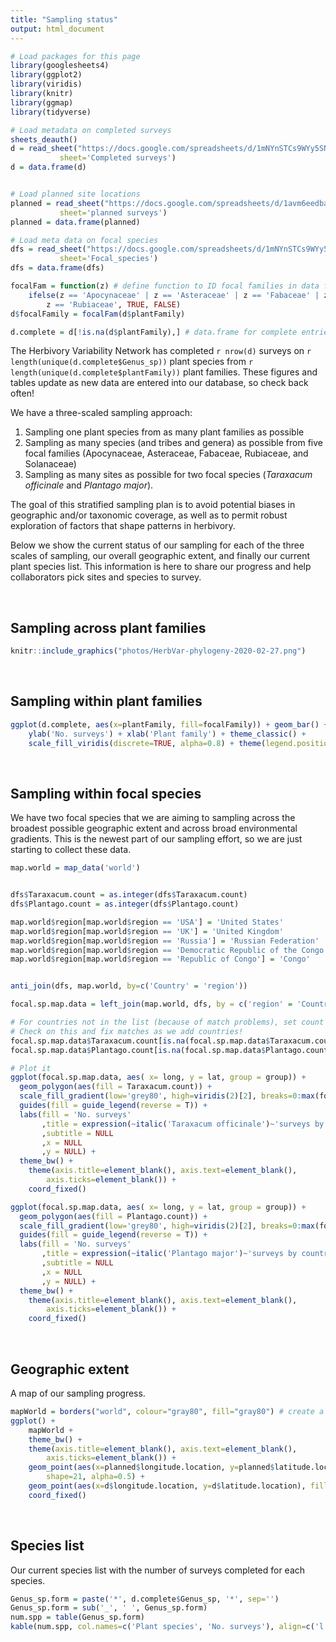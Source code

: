 ```yaml
---
title: "Sampling status"
output: html_document
---
```


```r

# Load packages for this page
library(googlesheets4)
library(ggplot2)
library(viridis)
library(knitr)
library(ggmap)
library(tidyverse)

# Load metadata on completed surveys
sheets_deauth()
d = read_sheet("https://docs.google.com/spreadsheets/d/1mNYnSTCs9WYy5SN2HF4VYep550Sccz9xU5o8JuYut-A/edit?usp=sharing",
           sheet='Completed surveys')
d = data.frame(d)


# Load planned site locations
planned = read_sheet("https://docs.google.com/spreadsheets/d/1avm6eedbaLt3V1E3q2lg6IuUs7mPPEKWcsvlhWsfqk4/edit?usp=sharing",
           sheet='planned surveys')
planned = data.frame(planned)

# Load meta data on focal species
dfs = read_sheet("https://docs.google.com/spreadsheets/d/1mNYnSTCs9WYy5SN2HF4VYep550Sccz9xU5o8JuYut-A/edit?usp=sharing",
           sheet='Focal_species')
dfs = data.frame(dfs)

focalFam = function(z) # define function to ID focal families in data frame
	ifelse(z == 'Apocynaceae' | z == 'Asteraceae' | z == 'Fabaceae' | z == 'Solanaceae' |
		z == 'Rubiaceae', TRUE, FALSE)
d$focalFamily = focalFam(d$plantFamily)

d.complete = d[!is.na(d$plantFamily),] # data.frame for complete entries

```

The Herbivory Variability Network has completed `r nrow(d)` surveys on `r length(unique(d.complete$Genus_sp))` plant species from `r length(unique(d.complete$plantFamily))` plant families. These figures and tables update as new data are entered into our database, so check back often! 

We have a three-scaled sampling approach:

1. Sampling one plant species from as many plant families as possible
2. Sampling as many species (and tribes and genera) as possible from five focal families (Apocynaceae, Asteraceae, Fabaceae, Rubiaceae, and Solanaceae)
3. Sampling as many sites as possible for two focal species (_Taraxacum officinale_ and _Plantago major_). 

The goal of this stratified sampling plan is to avoid potential biases in geographic and/or taxonomic coverage, as well as to permit robust exploration of factors that shape patterns in herbivory.

Below we show the current status of our sampling for each of the three scales of sampling, our overall geographic extent, and finally our current plant species list. This information is here to share our progress and help collaborators pick sites and species to survey.

<br>

## Sampling across plant families

```r
knitr::include_graphics("photos/HerbVar-phylogeny-2020-02-27.png")
```

<br>

## Sampling within plant families

```r

ggplot(d.complete, aes(x=plantFamily, fill=focalFamily)) + geom_bar() + coord_flip() + 
	ylab('No. surveys') + xlab('Plant family') + theme_classic() +
	scale_fill_viridis(discrete=TRUE, alpha=0.8) + theme(legend.position = "none")
```

<br>

## Sampling within focal species

We have two focal species that we are aiming to sampling across the broadest possible geographic extent and across broad environmental gradients. This is the newest part of our sampling effort, so we are just starting to collect these data.

```r
map.world = map_data('world')


dfs$Taraxacum.count = as.integer(dfs$Taraxacum.count)
dfs$Plantago.count = as.integer(dfs$Plantago.count)

map.world$region[map.world$region == 'USA'] = 'United States'
map.world$region[map.world$region == 'UK'] = 'United Kingdom'
map.world$region[map.world$region == 'Russia'] = 'Russian Federation'
map.world$region[map.world$region == 'Democratic Republic of the Congo'] = 'The Democratic Republic of The Congo'
map.world$region[map.world$region == 'Republic of Congo'] = 'Congo'


anti_join(dfs, map.world, by=c('Country' = 'region'))

focal.sp.map.data = left_join(map.world, dfs, by = c('region' = 'Country'))

# For countries not in the list (because of match problems), set count to zero
# Check on this and fix matches as we add countries!
focal.sp.map.data$Taraxacum.count[is.na(focal.sp.map.data$Taraxacum.count)] = 0
focal.sp.map.data$Plantago.count[is.na(focal.sp.map.data$Plantago.count)] = 0
```


```r

# Plot it
ggplot(focal.sp.map.data, aes( x= long, y = lat, group = group)) +
  geom_polygon(aes(fill = Taraxacum.count)) +
  scale_fill_gradient(low='grey80', high=viridis(2)[2], breaks=0:max(focal.sp.map.data$Taraxacum.count)) +
  guides(fill = guide_legend(reverse = T)) +
  labs(fill = 'No. surveys'
       ,title = expression(~italic('Taraxacum officinale')~'surveys by country')
       ,subtitle = NULL
       ,x = NULL
       ,y = NULL) +
  theme_bw() +
	theme(axis.title=element_blank(), axis.text=element_blank(),
		axis.ticks=element_blank()) +
	coord_fixed()
```

```r
ggplot(focal.sp.map.data, aes( x= long, y = lat, group = group)) +
  geom_polygon(aes(fill = Plantago.count)) +
  scale_fill_gradient(low='grey80', high=viridis(2)[2], breaks=0:max(focal.sp.map.data$Plantago.count)) +
  guides(fill = guide_legend(reverse = T)) +
  labs(fill = 'No. surveys'
       ,title = expression(~italic('Plantago major')~'surveys by country')
       ,subtitle = NULL
       ,x = NULL
       ,y = NULL) +
  theme_bw() +
	theme(axis.title=element_blank(), axis.text=element_blank(),
		axis.ticks=element_blank()) +
	coord_fixed()

```

<br>

## Geographic extent

A map of our sampling progress.

```r
mapWorld = borders("world", colour="gray80", fill="gray80") # create a layer of borders
ggplot() + 
	mapWorld + 
	theme_bw() + 
	theme(axis.title=element_blank(), axis.text=element_blank(),
		axis.ticks=element_blank()) + 
	geom_point(aes(x=planned$longitude.location, y=planned$latitude.location), fill=viridis(2,)[1], size=1.25,
		shape=21, alpha=0.5) +
	geom_point(aes(x=d$longitude.location, y=d$latitude.location), fill=viridis(2)[2], size=1.75, shape=21) +
	coord_fixed()
```

<br>

## Species list

Our current species list with the number of surveys completed for each species.

```r
Genus_sp.form = paste('*', d.complete$Genus_sp, '*', sep='')
Genus_sp.form = sub('_', ' ', Genus_sp.form)
num.spp = table(Genus_sp.form)
kable(num.spp, col.names=c('Plant species', 'No. surveys'), align=c('l','l'))
```

